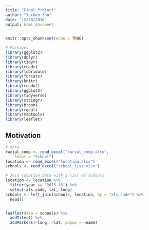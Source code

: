 ```yaml
---
title: "Final Project"
author: "Yuchen Zhu"
date: "12/20/2016"
output: html_document
---
```


```r
knitr::opts_chunk$set(echo = TRUE)
```

```r
# Packages
library(ggplot2)
library(dplyr)
library(tidyr)
library(readr)
library(lubridate)
library(forcats)
library(knitr)
library(readxl)
library(ggplot2)
library(tidyverse)
library(stringr)
library(broom)
library(rgdal)
library(maptools)
library(leaflet)
```

## Motivation


```r
# Data
racial_comp <- read_excel("racial_comp.xlsx", 
    sheet = "School")
location <- read_excel("location.xlsx")
schools <- read_excel("school_list.xlsx")
```

```r
# Join location data with a list of schools
location <- location %>% 
  filter(year == "2015-16") %>% 
  select(ats_code, lat, long)
schools <- left_join(schools, location, by = "ats_code") %>% 
  head()


leaflet(data = schools) %>% 
  addTiles() %>%
  addMarkers(~long, ~lat, popup = ~name)
```


